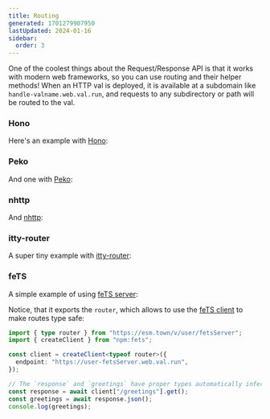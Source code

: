 ```yaml
---
title: Routing
generated: 1701279907950
lastUpdated: 2024-01-16
sidebar:
  order: 3
---
```



One of the coolest things about the Request/Response API is that it works with modern web frameworks, so you can use routing and their helper methods! When an
HTTP val is deployed, it is available at a subdomain like
`handle-valname.web.val.run`, and requests to any subdirectory
or path will be routed to the val.

### Hono

Here's an example with [Hono](https://hono.dev/):

<Val url="https://www.val.town/embed/maxm/honoExample" />

### Peko

And one with [Peko](https://peko.deno.dev/):

<Val url="https://www.val.town/embed/maxm/pekoExample" />

### nhttp

And [nhttp](https://github.com/nhttp/nhttp):

<Val url="https://www.val.town/embed/maxm/nhttpExample" />

### itty-router

A super tiny example with [itty-router](https://itty.dev/itty-router):

<Val url="https://www.val.town/embed/maxm/ittyExample" />

### feTS

A simple example of using [feTS server](https://the-guild.dev/openapi/fets/server/quick-start):

<Val url="https://www.val.town/embed/maxm/fetsServerExample" />

Notice, that it exports the `router`, which allows to use the [feTS client](https://the-guild.dev/openapi/fets/client/quick-start) to make routes type safe:

```ts title="@user/fetsClient" val
import { type router } from "https://esm.town/v/user/fetsServer";
import { createClient } from "npm:fets";

const client = createClient<typeof router>({
  endpoint: "https://user-fetsServer.web.val.run",
});

// The `response` and `greetings` have proper types automatically inferred
const response = await client["/greetings"].get();
const greetings = await response.json();
console.log(greetings);
``` 